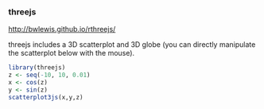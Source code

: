 
### threejs
<http://bwlewis.github.io/rthreejs/>

threejs includes a 3D scatterplot and 3D globe (you can directly manipulate the scatterplot below with the mouse).

```r
library(threejs)
z <- seq(-10, 10, 0.01)
x <- cos(z)
y <- sin(z)
scatterplot3js(x,y,z)
```


